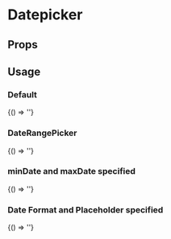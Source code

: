
# Datepicker

<Meta
  title='Datepicker'
  component='fw-datepicker'
/>

## Props

<Props of="fw-datepicker"/>

## Usage

### Default
<Preview>
<Story name='Default'>{() => '<fw-datepicker></fw-datepicker>'}</Story>
</Preview>

### DateRangePicker
<Preview>
<Story name='DateRangePicker'>{() => '<fw-datepicker mode="range"></fw-datepicker>'}</Story>
</Preview>

### minDate and maxDate specified
<Preview>
<Story name='minDate and maxDate specified'>{() => '<fw-datepicker min-date="2020-04-10" max-date="2020-09-29"></fw-datepicker>'}</Story>
</Preview>

### Date Format and Placeholder specified
<Preview>
<Story name='Date Format and Placeholder specified'>{() => '<fw-datepicker display-format="dd-MMMM-yyyy" placeholder="Pick a Date"></fw-datepicker>'}</Story>
</Preview>
